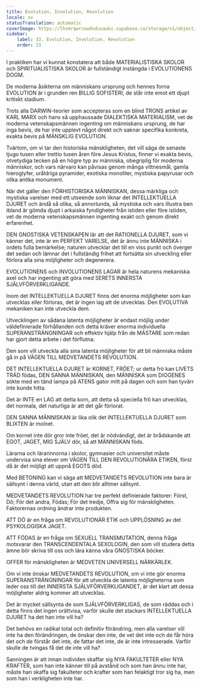 ```yaml
---
title: Evolution, Involution, Revolution
locale: sv
statusTranslation: automatic
coverImage: https://lhvmrqwrcowdvduuaukz.supabase.co/storage/v1/object/public/strapi-uploads/small_cover-educacion-fundamental.webp-2d51a7828a2b1309555be27f7e2a61a0.webp
sidebar:
    label: 33. Evolution, Involution, Revolution
    order: 33
---
```

I praktiken har vi kunnat konstatera att både MATERIALISTISKA SKOLOR och SPIRITUALISTISKA SKOLOR är fullständigt instängda i EVOLUTIONENS DOGM.

De moderna åsikterna om människans ursprung och hennes forna EVOLUTION är i grunden ren BILLIG SOFISTERI, de står inte emot ett djupt kritiskt stadium.

Trots alla DARWIN-teorier som accepteras som en blind TRONS artikel av KARL MARX och hans så upphaussade DIALEKTISKA MATERIALISM, vet de moderna vetenskapsmännen ingenting om människans ursprung, de har inga bevis, de har inte upplevt något direkt och saknar specifika konkreta, exakta bevis på MÄNSKLIG EVOLUTION.

Tvärtom, om vi tar den historiska mänskligheten, det vill säga de senaste tjugo tusen eller trettio tusen åren före Jesus Kristus, finner vi exakta bevis, otvetydiga tecken på en högre typ av människa, obegriplig för moderna människor, och vars närvaro kan påvisas genom många vittnesmål, gamla hieroglyfer, uråldriga pyramider, exotiska monoliter, mystiska papyrusar och olika antika monument.

När det gäller den FÖRHISTORISKA MÄNNISKAN, dessa märkliga och mystiska varelser med ett utseende som liknar det INTELLEKTUELLA DJURET och ändå så olika, så annorlunda, så mystiska och vars illustra ben ibland är gömda djupt i arkaiska fyndigheter från istiden eller före istiden, vet de moderna vetenskapsmännen ingenting exakt och genom direkt erfarenhet.

DEN GNOSTISKA VETENSKAPEN lär att det RATIONELLA DJURET, som vi känner det, inte är en PERFEKT VARELSE, det är ännu inte MÄNNISKA i ordets fulla bemärkelse; naturen utvecklar det till en viss punkt och överger det sedan och lämnar det i fullständig frihet att fortsätta sin utveckling eller förlora alla sina möjligheter och degenerera.

EVOLUTIONENS och INVOLUTIONENS LAGAR är hela naturens mekaniska axel och har ingenting att göra med SERETS INNERSTA SJÄLVFÖRVERKLIGANDE.

Inom det INTELLEKTUELLA DJURET finns det enorma möjligheter som kan utvecklas eller förloras, det är ingen lag att de utvecklas. Den EVOLUTIVA mekaniken kan inte utveckla dem.

Utvecklingen av sådana latenta möjligheter är endast möjlig under väldefinierade förhållanden och detta kräver enorma individuella SUPERANSTRÄNGNINGAR och effektiv hjälp från de MÄSTARE som redan har gjort detta arbete i det förflutna.

Den som vill utveckla alla sina latenta möjligheter för att bli människa måste gå in på VÄGEN TILL MEDVETANDETS REVOLUTION.

DET INTELLEKTUELLA DJURET är KORNET, FRÖET; ur detta frö kan LIVETS TRÄD födas, DEN SANNA MÄNNISKAN, den MÄNNISKA som DIOGENES sökte med en tänd lampa på ATENS gator mitt på dagen och som han tyvärr inte kunde hitta.

Det är INTE en LAG att detta korn, att detta så speciella frö kan utvecklas, det normala, det naturliga är att det går förlorat.

DEN SANNA MÄNNISKAN är lika olik det INTELLEKTUELLA DJURET som BLIXTEN är molnet.

Om kornet inte dör gror inte fröet, det är nödvändigt, det är brådskande att EGOT, JAGET, MIG SJÄLV dör, så att MÄNNISKAN föds.

Lärarna och lärarinnorna i skolor, gymnasier och universitet måste undervisa sina elever om VÄGEN TILL DEN REVOLUTIONÄRA ETIKEN, först då är det möjligt att uppnå EGOTS död.

Med BETONING kan vi säga att MEDVETANDETS REVOLUTION inte bara är sällsynt i denna värld, utan att den blir alltmer sällsynt.

MEDVETANDETS REVOLUTION har tre perfekt definierade faktorer: Först, Dö; För det andra, Födas; För det tredje, Offra sig för mänskligheten. Faktorernas ordning ändrar inte produkten.

ATT DÖ är en fråga om REVOLUTIONÄR ETIK och UPPLÖSNING av det PSYKOLOGISKA JAGET.

ATT FÖDAS är en fråga om SEXUELL TRANSMUTATION, denna fråga motsvarar den TRANSCENDENTALA SEXOLOGIN, den som vill studera detta ämne bör skriva till oss och lära känna våra GNOSTISKA böcker.

OFFER för mänskligheten är MEDVETEN UNIVERSELL NÄRKÄRLEK.

Om vi inte önskar MEDVETANDETS REVOLUTION, om vi inte gör enorma SUPERANSTRÄNGNINGAR för att utveckla de latenta möjligheterna som leder oss till det INNERSTA SJÄLVFÖRVERKLIGANDET, är det klart att dessa möjligheter aldrig kommer att utvecklas.

Det är mycket sällsynta de som SJÄLVFÖRVERKLIGAS, de som räddas och i detta finns det ingen orättvisa, varför skulle det stackars INTELLEKTUELLA DJURET ha det han inte vill ha?

Det behövs en radikal total och definitiv förändring, men alla varelser vill inte ha den förändringen, de önskar den inte, de vet det inte och de får höra det och de förstår det inte, de fattar det inte, de är inte intresserade. Varför skulle de tvingas få det de inte vill ha?

Sanningen är att innan individen skaffar sig NYA FAKULTETER eller NYA KRAFTER, som han inte känner till på avstånd och som han ännu inte har, måste han skaffa sig fakulteter och krafter som han felaktigt tror sig ha, men som han i verkligheten inte har.

